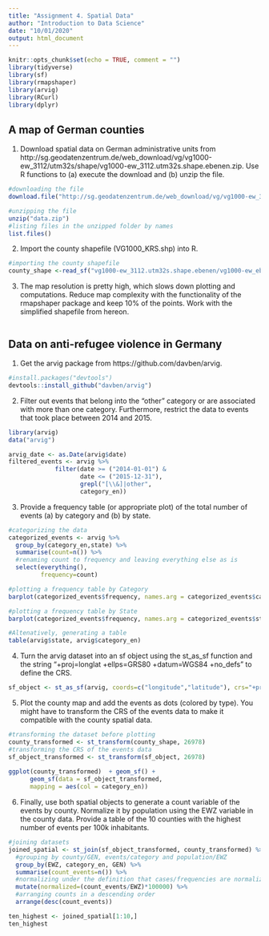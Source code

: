 ```yaml
---
title: "Assignment 4. Spatial Data"
author: "Introduction to Data Science"
date: "10/01/2020"
output: html_document
---
```



```r
knitr::opts_chunk$set(echo = TRUE, comment = "")
library(tidyverse)
library(sf)
library(rmapshaper)
library(arvig)
library(RCurl)
library(dplyr)
```


##  A map of German counties

1. Download spatial data on German administrative units from http://sg.geodatenzentrum.de/web_download/vg/vg1000-ew_3112/utm32s/shape/vg1000-ew_3112.utm32s.shape.ebenen.zip. Use R functions to (a) execute the download and (b) unzip the file.
```r
#downloading the file
download.file("http://sg.geodatenzentrum.de/web_download/vg/vg1000-ew_3112/utm32s/shape/vg1000-ew_3112.utm32s.shape.ebenen.zip", destfile = "data.zip", method = "libcurl")

#unzipping the file
unzip("data.zip")
#listing files in the unzipped folder by names
list.files()
```

2. Import the county shapefile (VG1000_KRS.shp) into R.
```r
#importing the county shapefile
county_shape <-read_sf("vg1000-ew_3112.utm32s.shape.ebenen/vg1000-ew_ebenen/VG1000_KRS.shp")
```

3. The map resolution is pretty high, which slows down plotting and computations. Reduce map complexity with the functionality of the rmapshaper package and keep 10% of the points. Work with the simplified shapefile from hereon.

```r

```

## Data on anti-refugee violence in Germany

1. Get the arvig package from https://github.com/davben/arvig.
```r
#install.packages("devtools")
devtools::install_github("davben/arvig")
```

2. Filter out events that belong into the "other" category or are associated with more than one category. Furthermore, restrict the data to events that took place between 2014 and 2015.
```r
library(arvig)
data("arvig")

arvig_date <- as.Date(arvig$date)
filtered_events <- arvig %>% 
             filter(date >= ("2014-01-01") & 
                    date <= ("2015-12-31"),
                    grepl("[\\&]|other",
                    category_en))
```

3. Provide a frequency table (or appropriate plot) of the total number of events (a) by category and (b) by state.
```r
#categorizing the data
categorized_events <- arvig %>%
  group_by(category_en,state) %>% 
  summarise(count=n()) %>% 
  #renaming count to frequency and leaving everything else as is
  select(everything(),
         frequency=count)

#plotting a frequency table by Category
barplot(categorized_events$frequency, names.arg = categorized_events$category_en, main = "Frequency Table by Category")

```
```r
#plotting a frequency table by State
barplot(categorized_events$frequency, names.arg = categorized_events$state, main = "Frequency Table by State")
```
```r
#Altenatively, generating a table
table(arvig$state, arvig$category_en)
```

4. Turn the arvig dataset into an sf object using the st_as_sf function and the string "+proj=longlat +ellps=GRS80 +datum=WGS84 +no_defs" to define the CRS. 
```r
sf_object <- st_as_sf(arvig, coords=c("longitude","latitude"), crs="+proj=longlat +ellps=GRS80 +datum=WGS84 +no_defs", agr = "constant")
```

5. Plot the county map and add the events as dots (colored by type). You might have to transform the CRS of the events data to make it compatible with the county spatial data.
```r
#transforming the dataset before plotting
county_transformed <- st_transform(county_shape, 26978)
#transforming the CRS of the events data
sf_object_transformed <- st_transform(sf_object, 26978)
  
ggplot(county_transformed)  + geom_sf() +
      geom_sf(data = sf_object_transformed, 
      mapping = aes(col = category_en))
```

6. Finally, use both spatial objects to generate a count variable of the events by county. Normalize it by population using the EWZ variable in the county data. Provide a table of the 10 counties with the highest number of events per 100k inhabitants.

```r
#joining datasets
joined_spatial <- st_join(sf_object_transformed, county_transformed) %>%
  #grouping by county/GEN, events/category and population/EWZ
  group_by(EWZ, category_en, GEN) %>% 
  summarise(count_events=n()) %>%
  #normalizing under the definition that cases/frequencies are normalized by population
  mutate(normalized=(count_events/EWZ)*100000) %>% 
  #arranging counts in a descending order
  arrange(desc(count_events))

ten_highest <- joined_spatial[1:10,]
ten_highest
```
